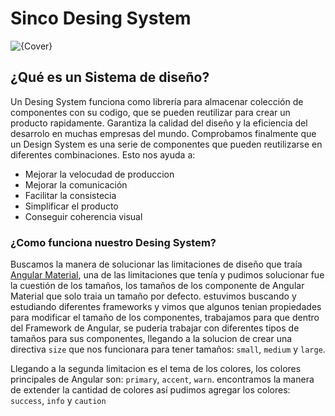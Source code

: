 
<style>
  {`
  .img-desing{
    width:60%;
    height:auto;
  }
  .container{
    display:flex;
    justify-content:center
  }
`}
</style>

<Meta title="Design System/Introducción" />

# Sinco Desing System

<div className="container">
  <img className="img-desing" src={Cover} alt={Cover} />
</div>

## ¿Qué es un Sistema de diseño?

Un Desing System funciona como librería para almacenar colección de componentes con su codigo, que se pueden reutilizar
para crear un producto rapidamente. Garantiza la calidad del diseño y la eficiencia del desarrolo en muchas empresas del mundo.
Comprobamos finalmente que un Design System es una serie de componentes que pueden reutilizarse en diferentes combinaciones. Esto nos ayuda a:

<ul>
  <li>Mejorar la velocudad de produccion</li>
  <li>Mejorar la comunicación</li>
  <li>Facilitar la consistecia</li>
  <li>Simplificar el producto</li>
  <li>Conseguir coherencia visual</li>
</ul>

### ¿Como funciona nuestro Desing System?

Buscamos la manera de solucionar las limitaciones de diseño que traía [Angular Material](https://material.angular.io/), una de las limitaciones que tenía y pudimos solucionar
fue la cuestión de los tamaños, los tamaños de los componente de Angular Material que solo traia un tamaño por defecto. estuvimos buscando y estudiando diferentes frameworks y vimos que algunos
tenian propiedades para modificar el tamaño de los componentes, trabajamos para que dentro del Framework de Angular, se puderia trabajar con diferentes tipos de tamaños para sus componentes,
llegando a la solucion de crear una directiva `size` que nos funcionara para tener tamaños: `small`, `medium` y `large`.<br/>

Llegando a la segunda limitacion es el tema de los colores, los colores principales de Angular son: `primary`, `accent`, `warn`. encontramos la manera de extender la cantidad de colores
así pudimos agregar los colores: `success`, `info` y `caution`
